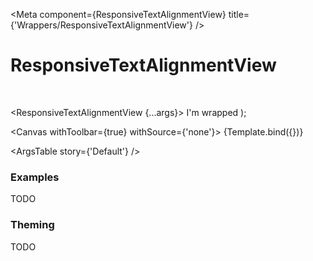 

<Meta
  component={ResponsiveTextAlignmentView}
  title={'Wrappers/ResponsiveTextAlignmentView'}
/>

# ResponsiveTextAlignmentView

<br/>

  <ResponsiveTextAlignmentView {...args}>
    <Box variant='card'>
      <Text>I'm wrapped</Text>
    </Box>
  </ResponsiveTextAlignmentView>
);

<Canvas withToolbar={true} withSource={'none'}>
  <Story name='Default' args={{}}>
    {Template.bind({})}
  </Story>
</Canvas>

<ArgsTable story={'Default'} />

### Examples

TODO

### Theming

TODO
